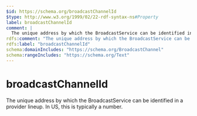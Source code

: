 ```yaml
---
$id: https://schema.org/broadcastChannelId
$type: http://www.w3.org/1999/02/22-rdf-syntax-ns#Property
label: broadcastChannelId
comment: |
  The unique address by which the BroadcastService can be identified in a provider lineup. In US, this is typically a number.
rdfs:comment: "The unique address by which the BroadcastService can be identified in a provider lineup. In US, this is typically a number."
rdfs:label: "broadcastChannelId"
schema:domainIncludes: "https://schema.org/BroadcastChannel"
schema:rangeIncludes: "https://schema.org/Text"
---
```


# broadcastChannelId

The unique address by which the BroadcastService can be identified in a provider lineup. In US, this is typically a number.

